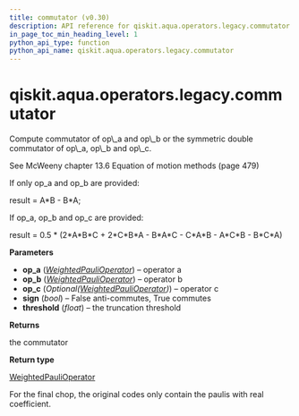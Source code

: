 ```yaml
---
title: commutator (v0.30)
description: API reference for qiskit.aqua.operators.legacy.commutator in qiskit v0.30
in_page_toc_min_heading_level: 1
python_api_type: function
python_api_name: qiskit.aqua.operators.legacy.commutator
---
```


<span id="qiskit-aqua-operators-legacy-commutator" />

# qiskit.aqua.operators.legacy.commutator

<Function id="qiskit.aqua.operators.legacy.commutator" isDedicatedPage={true} github="https://github.com/qiskit-community/qiskit-aqua/tree/stable/0.9/qiskit/aqua/operators/legacy/common.py" signature="commutator(op_a, op_b, op_c=None, sign=False, threshold=1e-12)">
  Compute commutator of op\_a and op\_b or the symmetric double commutator of op\_a, op\_b and op\_c.

  See McWeeny chapter 13.6 Equation of motion methods (page 479)

  If only op\_a and op\_b are provided:

  result = A\*B - B\*A;

  If op\_a, op\_b and op\_c are provided:

  result = 0.5 \* (2\*A\*B\*C + 2\*C\*B\*A - B\*A\*C - C\*A\*B - A\*C\*B - B\*C\*A)

  **Parameters**

  *   **op\_a** ([*WeightedPauliOperator*](qiskit.aqua.operators.legacy.WeightedPauliOperator "qiskit.aqua.operators.legacy.WeightedPauliOperator")) – operator a
  *   **op\_b** ([*WeightedPauliOperator*](qiskit.aqua.operators.legacy.WeightedPauliOperator "qiskit.aqua.operators.legacy.WeightedPauliOperator")) – operator b
  *   **op\_c** (*Optional(*[*WeightedPauliOperator*](qiskit.aqua.operators.legacy.WeightedPauliOperator "qiskit.aqua.operators.legacy.WeightedPauliOperator")*)*) – operator c
  *   **sign** (*bool*) – False anti-commutes, True commutes
  *   **threshold** (*float*) – the truncation threshold

  **Returns**

  the commutator

  **Return type**

  [WeightedPauliOperator](qiskit.aqua.operators.legacy.WeightedPauliOperator "qiskit.aqua.operators.legacy.WeightedPauliOperator")

  <Admonition title="Note" type="note">
    For the final chop, the original codes only contain the paulis with real coefficient.
  </Admonition>
</Function>

